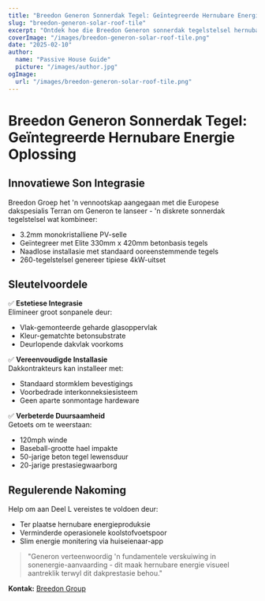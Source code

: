 ```yaml
---
title: "Breedon Generon Sonnerdak Tegel: Geïntegreerde Hernubare Energie Oplossing"
slug: "breedon-generon-solar-roof-tile"
excerpt: "Ontdek hoe die Breedon Generon sonnerdak tegelstelsel hernubare energieopwekking met tradisionele dak estetika integreer."
coverImage: "/images/breedon-generon-solar-roof-tile.png"
date: "2025-02-10"
author:
  name: "Passive House Guide"
  picture: "/images/author.jpg"
ogImage:
  url: "/images/breedon-generon-solar-roof-tile.png"
---
```


# Breedon Generon Sonnerdak Tegel: Geïntegreerde Hernubare Energie Oplossing

## Innovatiewe Son Integrasie

Breedon Groep het 'n vennootskap aangegaan met die Europese dakspesialis Terran om Generon te lanseer - 'n diskrete sonnerdak tegelstelsel wat kombineer:

- 3.2mm monokristalliene PV-selle
- Geïntegreer met Elite 330mm x 420mm betonbasis tegels
- Naadlose installasie met standaard ooreenstemmende tegels
- 260-tegelstelsel genereer tipiese 4kW-uitset

## Sleutelvoordele

✅ **Estetiese Integrasie**  
Elimineer groot sonpanele deur:
- Vlak-gemonteerde geharde glasoppervlak
- Kleur-gematchte betonsubstrate
- Deurlopende dakvlak voorkoms

✅ **Vereenvoudigde Installasie**  
Dakkontrakteurs kan installeer met:
- Standaard stormklem bevestigings
- Voorbedrade interkonneksiesisteem
- Geen aparte sonmontage hardeware

✅ **Verbeterde Duursaamheid**  
Getoets om te weerstaan:
- 120mph winde
- Baseball-grootte hael impakte
- 50-jarige beton tegel lewensduur
- 20-jarige prestasiegwaarborg

## Regulerende Nakoming

Help om aan Deel L vereistes te voldoen deur:
- Ter plaatse hernubare energieproduksie
- Verminderde operasionele koolstofvoetspoor
- Slim energie monitering via huiseienaar-app

> "Generon verteenwoordig 'n fundamentele verskuiwing in sonenergie-aanvaarding - dit maak hernubare energie visueel aantreklik terwyl dit dakprestasie behou."  

**Kontak:** [Breedon Group](https://www.breedongroup.com)